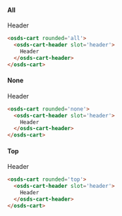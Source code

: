 #### All

<osds-cart rounded='all'>
  <osds-cart-header slot='header'>
    Header
  </osds-cart-header>
</osds-cart>

```html
<osds-cart rounded='all'>
  <osds-cart-header slot='header'>
    Header
  </osds-cart-header>
</osds-cart>
```

#### None

<osds-cart rounded='none'>
  <osds-cart-header slot='header'>
    Header
  </osds-cart-header>
</osds-cart>

```html
<osds-cart rounded='none'>
  <osds-cart-header slot='header'>
    Header
  </osds-cart-header>
</osds-cart>
```

#### Top

<osds-cart rounded='top'>
  <osds-cart-header slot='header'>
    Header
  </osds-cart-header>
</osds-cart>

```html
<osds-cart rounded='top'>
  <osds-cart-header slot='header'>
    Header
  </osds-cart-header>
</osds-cart>
```
